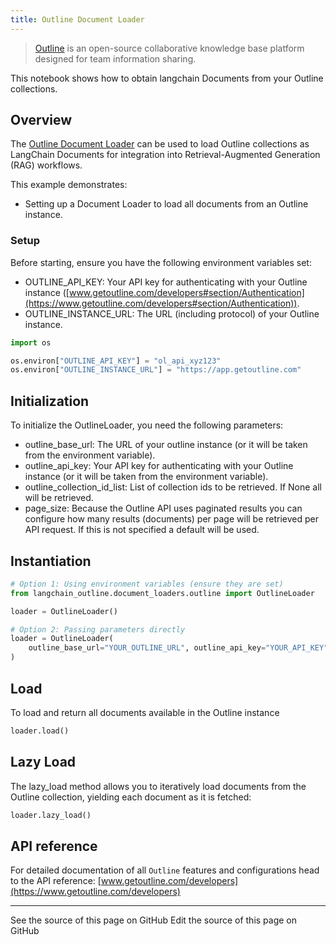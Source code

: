 ```yaml
---
title: Outline Document Loader
---
```


>[Outline](https://www.getoutline.com/) is an open-source collaborative knowledge base platform designed for team information sharing.

This notebook shows how to obtain langchain Documents from your Outline collections.

## Overview

The [Outline Document Loader](https://github.com/10Pines/langchain-outline) can be used to load Outline collections as LangChain Documents for integration into Retrieval-Augmented Generation (RAG) workflows.

This example demonstrates:

* Setting up a Document Loader to load all documents from an Outline instance.

### Setup

Before starting, ensure you have the following environment variables set:

* OUTLINE_API_KEY: Your API key for authenticating with your Outline instance ([www.getoutline.com/developers#section/Authentication](https://www.getoutline.com/developers#section/Authentication)).
* OUTLINE_INSTANCE_URL: The URL (including protocol) of your Outline instance.

```python
import os

os.environ["OUTLINE_API_KEY"] = "ol_api_xyz123"
os.environ["OUTLINE_INSTANCE_URL"] = "https://app.getoutline.com"
```

## Initialization

To initialize the OutlineLoader, you need the following parameters:

* outline_base_url: The URL of your outline instance (or it will be taken from the environment variable).
* outline_api_key: Your API key for authenticating with your Outline instance (or it will be taken from the environment variable).
* outline_collection_id_list: List of collection ids to be retrieved. If None all will be retrieved.
* page_size: Because the Outline API uses paginated results you can configure how many results (documents) per page will be retrieved per API request.  If this is not specified a default will be used.

## Instantiation

```python
# Option 1: Using environment variables (ensure they are set)
from langchain_outline.document_loaders.outline import OutlineLoader

loader = OutlineLoader()

# Option 2: Passing parameters directly
loader = OutlineLoader(
    outline_base_url="YOUR_OUTLINE_URL", outline_api_key="YOUR_API_KEY"
)
```

## Load

To load and return all documents available in the Outline instance

```python
loader.load()
```

## Lazy Load

The lazy_load method allows you to iteratively load documents from the Outline collection, yielding each document as it is fetched:

```python
loader.lazy_load()
```

## API reference

For detailed documentation of all `Outline` features and configurations head to the API reference: [www.getoutline.com/developers](https://www.getoutline.com/developers)

---

<CardGroup cols={2}>
  <Card title="View Source" icon="eye" href="https://github.com/langchain-ai/docs/blob/main/src/oss/python/integrations/document_loaders/outline.mdx">
    See the source of this page on GitHub
  </Card>
  <Card title="Edit Source" icon="pen-to-square" href="https://github.com/langchain-ai/docs/edit/main/src/oss/python/integrations/document_loaders/outline.mdx">
    Edit the source of this page on GitHub
  </Card>
</CardGroup>
